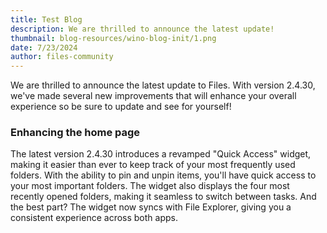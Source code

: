 ```yaml
---
title: Test Blog
description: We are thrilled to announce the latest update!
thumbnail: blog-resources/wino-blog-init/1.png
date: 7/23/2024
author: files-community
---
```


We are thrilled to announce the latest update to Files. With version 2.4.30, we've made several new improvements that will enhance your overall experience so be sure to update and see for yourself!

### Enhancing the home page

The latest version 2.4.30 introduces a revamped "Quick Access" widget, making it easier than ever to keep track of your most frequently used folders. With the ability to pin and unpin items, you'll have quick access to your most important folders. The widget also displays the four most recently opened folders, making it seamless to switch between tasks. And the best part? The widget now syncs with File Explorer, giving you a consistent experience across both apps.
